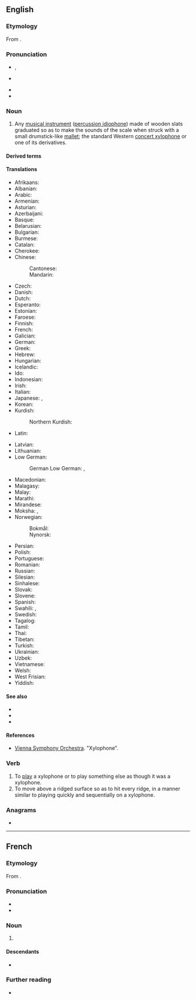 {{also|Xylophone}}
==English==
{{wikipedia}}

===Etymology===
From {{confix|en|xylo|t1=of wood|phone|t2=sound}}.

===Pronunciation===
* {{enPR|zīʹlə-fōn'}}, {{IPA|en|/ˈzaɪ.lə.ˌfəʊn/}}
* {{a|GA}} {{IPA|en|/ˈzaɪləˌfoʊn/}}
* {{audio|en|En-us-xylophone.ogg|Audio (GA)}}
* {{hyphenation|en|xy|lo|phone}}

===Noun===
{{en-noun}}

# {{lb|en|musical instrument}} Any [[musical instrument]] ([[percussion idiophone]]) made of wooden slats graduated so as to make the sounds of the scale when struck with a small drumstick-like [[mallet]]; the standard Western [[concert xylophone]] or one of its derivatives.
#: {{ux|en|All I know how to play on my '''xylophone''' is "{{w|Mary Had a Little Lamb}}". Would you like to hear it?}}

====Derived terms====
{{der4|en|concert xylophone|metal xylophone|stone xylophone|xylophonist}}

====Translations====
{{trans-top|musical instrument}}
* Afrikaans: {{t|af|xilofoon}}
* Albanian: {{t+|sq|ksilofon}}
* Arabic: {{t|ar|زَايْلُفُون|m|tr=zaylufūn}}
* Armenian: {{t+|hy|քսիլոֆոն}}
* Asturian: {{t|ast|xilófonu|m}}
* Azerbaijani: {{t|az|ksilofon}}
* Basque: {{t|eu|xilofono}}
* Belarusian: {{t|be|ксілафон|m}}
* Bulgarian: {{t|bg|ксилофон|m}}
* Burmese: {{t+|my|ပတ္တလား}}
* Catalan: {{t+|ca|xilòfon|m}}
* Cherokee: {{t|chr|ᎠᏓ ᏗᎦᎾᎵ ᏗᎬᏅᏍᏙᏗ}}
* Chinese:
*: Cantonese: {{t|yue|木琴|tr=muk6 kam4}}
*: Mandarin: {{t+|cmn|木琴|tr=mùqín|sc=Hani}}
* Czech: {{t+|cs|xylofon|m}}
* Danish: {{t+|da|xylofon|c}}
* Dutch: {{t+|nl|xylofoon|m}}
* Esperanto: {{t|eo|ksilofono}}
* Estonian: {{t|et|ksülofon}}
* Faroese: {{t|fo|sylofon|f}}
* Finnish: {{t+|fi|ksylofoni}}
* French: {{t+|fr|xylophone|m}}
* Galician: {{t+|gl|xilófono|m}}
* German: {{t+|de|Xylophon|n}}
* Greek: {{t+|el|ξυλόφωνο|n}}
* Hebrew: {{t+|he|קסילופון|m|tr=ksilofón}}
* Hungarian: {{t+|hu|xilofon}}
* Icelandic: {{t|is|sílófónn|m}}
* Ido: {{t+|io|xilofono}}
* Indonesian: {{t+|id|xilofon}}
* Irish: {{t|ga|xileafón|m}}
* Italian: {{t+|it|xilofono|m}}
* Japanese: {{t+|ja|木琴|tr=もっきん, mokkin}}, {{t|ja|シロフォン|tr=shirofon}}
* Korean: {{t+|ko|실로폰}}
* Kurdish:
*: Northern Kurdish: {{t+|kmr|darînk}}
* Latin: {{t|la|xylophonium|n}}
{{trans-mid}}
* Latvian: {{t|lv|ksilofons|m}}
* Lithuanian: {{t|lt|ksilofonas|m}}
* Low German:
*: German Low German: {{t|nds-de|Xylophon}}, {{t|nds-de|Xylofon}}
* Macedonian: {{t|mk|ксилофон|m}}
* Malagasy: {{t+|mg|atranatrana}}
* Malay: {{t+|ms|xilofon}}
* Marathi: {{t|mr|जाय्लोफोन|m}}
* Mirandese: {{t|mwl|xilofone}}
* Moksha: {{t|mdf|кальхциямат}}, {{t|mdf|ксилофон}}
* Norwegian:
*: Bokmål: {{t|nb|xylofon|m}}
*: Nynorsk: {{t|nn|xylofon|m}}
* Persian: {{t|fa|سنتور چوبی}}
* Polish: {{t+|pl|ksylofon|m-in}}
* Portuguese: {{t+|pt|xilofone|m}}
* Romanian: {{t+|ro|xilofon|m}}
* Russian: {{t+|ru|ксилофо́н|m}}
* Silesian: {{t|szl|ksylofůn}}
* Sinhalese: {{t|si|සයිලොෆෝන්}}
* Slovak: {{t|sk|xylofón|m}}
* Slovene: {{t+|sl|ksilofon|m}}
* Spanish: {{t+|es|xilófono|m}}
* Swahili: {{t|sw|zilofoni}}, {{t|sw|marimba ya kizungu}}
* Swedish: {{t+|sv|xylofon|c}}
* Tagalog: {{t|tl|silopono}}
* Tamil: {{t|ta|சுரம் இசைவி}}
* Thai: {{t|th|ไซโลโฟน|tr=sai-loh-fohn}}
* Tibetan: {{t|bo|ཤིང་དཀྲོལ།}}
* Turkish: {{t+|tr|ksilofon}}
* Ukrainian: {{t|uk|ксилофо́н|m}}
* Uzbek: {{t|uz|ksilofon}}
* Vietnamese: {{t|vi|mộc cầm}}
* Welsh: {{t|cy|seiloffon|m}}
* West Frisian: {{t|fy|ksylofoan}}
* Yiddish: {{t|yi|קסילאָפֿאָן|m}}
{{trans-bottom}}

====See also====
* {{l|en|glockenspiel}}
* {{l|en|marimba}}
* {{l|en|vibraphone}}

====References====
* [https://www.vsl.co.at/en/Percussions/Xylophone Vienna Symphony Orchestra]. "Xylophone".

===Verb===
{{en-verb}}

# To [[play]] a xylophone or to play something else as though it was a xylophone.
# To move above a ridged surface so as to hit every ridge, in a manner similar to playing quickly and sequentially on a xylophone.

===Anagrams===
* {{anagrams|en|a=ehlnoopxy|oxyphenol}}

----

==French==

===Etymology===
From {{confix|fr|xylo|phone}}.

===Pronunciation===
* {{fr-IPA||ksilofone}}
* {{audio|fr|Fr-xylophone.ogg|audio}}

===Noun===
{{fr-noun|m}}

# {{l|en|xylophone}}

====Descendants====
* {{desc|ru|ксилофо́н|bor=1}} {{see desc}}

===Further reading===
* {{R:TLFi}}

{{topics|fr|Musical instruments}}